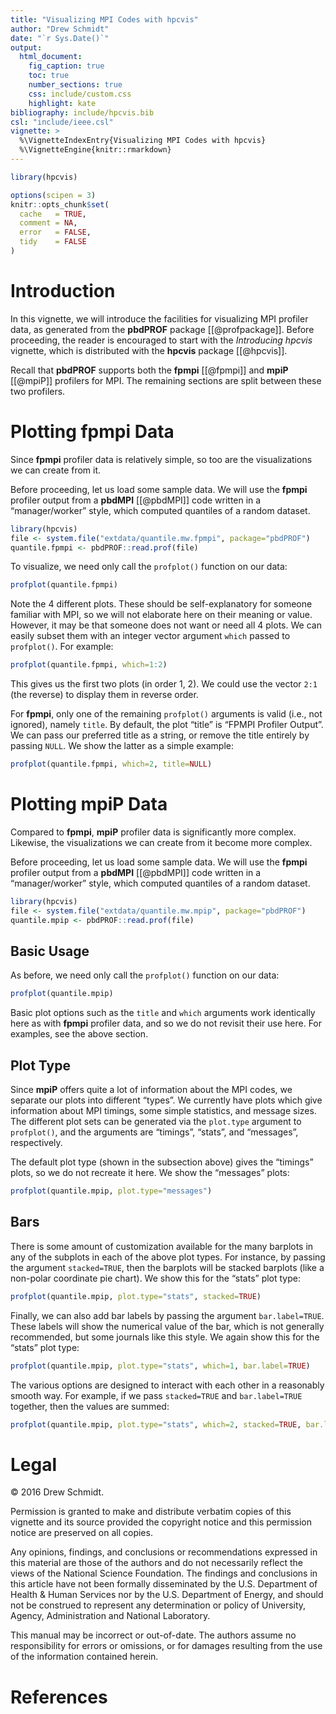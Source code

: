 ```yaml
---
title: "Visualizing MPI Codes with hpcvis"
author: "Drew Schmidt"
date: "`r Sys.Date()`"
output:
  html_document:
    fig_caption: true
    toc: true
    number_sections: true
    css: include/custom.css
    highlight: kate
bibliography: include/hpcvis.bib
csl: "include/ieee.csl"
vignette: >
  %\VignetteIndexEntry{Visualizing MPI Codes with hpcvis}
  %\VignetteEngine{knitr::rmarkdown}
---
```




```r
library(hpcvis)

options(scipen = 3)
knitr::opts_chunk$set(
  cache   = TRUE,
  comment = NA,
  error   = FALSE,
  tidy    = FALSE
)
```


# Introduction

In this vignette, we will introduce the facilities for visualizing MPI profiler data, as generated from the **pbdPROF** package [[@profpackage]].  Before proceeding, the reader is encouraged to start with the *Introducing hpcvis* vignette, which is distributed with the **hpcvis** package [[@hpcvis]].

Recall that **pbdPROF** supports both the **fpmpi** [[@fpmpi]] and **mpiP** [[@mpiP]] profilers for MPI.  The remaining sections are split between these two profilers.




# Plotting fpmpi Data

Since **fpmpi** profiler data is relatively simple, so too are the visualizations we can create from it.

Before proceeding, let us load some sample data.  We will use the **fpmpi** profiler output from a **pbdMPI** [[@pbdMPI]] code written in a "manager/worker" style, which computed quantiles of a random dataset.

```r
library(hpcvis)
file <- system.file("extdata/quantile.mw.fpmpi", package="pbdPROF")
quantile.fpmpi <- pbdPROF::read.prof(file)
```

To visualize, we need only call the `profplot()` function on our data:

```r
profplot(quantile.fpmpi)
```

Note the 4 different plots.  These should be self-explanatory for someone familiar with MPI, so we will not elaborate here on their meaning or value.  However, it may be that someone does not want or need all 4 plots.  We can easily subset them with an integer vector argument `which` passed to `profplot()`.  For example:

```r
profplot(quantile.fpmpi, which=1:2)
```

This gives us the first two plots (in order 1, 2).  We could use the vector `2:1` (the reverse) to display them in reverse order.

For **fpmpi**, only one of the remaining `profplot()` arguments is valid (i.e., not ignored), namely `title`.  By default, the plot "title" is "FPMPI Profiler Output".  We can pass our preferred title as a string, or remove the title entirely by passing `NULL`.  We show the latter as a simple example:

```r
profplot(quantile.fpmpi, which=2, title=NULL)
```





# Plotting mpiP Data

Compared to **fpmpi**, **mpiP** profiler data is significantly more complex.  Likewise, the visualizations we can create from it become more complex.

Before proceeding, let us load some sample data.  We will use the **fpmpi** profiler output from a **pbdMPI** [[@pbdMPI]] code written in a "manager/worker" style, which computed quantiles of a random dataset.

```r
library(hpcvis)
file <- system.file("extdata/quantile.mw.mpip", package="pbdPROF")
quantile.mpip <- pbdPROF::read.prof(file)
```


## Basic Usage

As before, we need only call the `profplot()` function on our data:

```r
profplot(quantile.mpip)
```

Basic plot options such as the `title` and `which` arguments work identically here as with **fpmpi** profiler data, and so we do not revisit their use here.  For examples, see the above section.


## Plot Type

Since **mpiP** offers quite a lot of information about the MPI codes, we separate our plots into different "types".  We currently have plots which give information about MPI timings, some simple statistics, and message sizes.  The different plot sets can be generated via the `plot.type` argument to `profplot()`, and the arguments are "timings", "stats", and "messages", respectively.  

The default plot type (shown in the subsection above) gives the "timings" plots, so we do not recreate it here.  We show the "messages" plots:

```r
profplot(quantile.mpip, plot.type="messages")
```


## Bars

There is some amount of customization available for the many barplots in any of the subplots in each of the above plot types.  For instance, by passing the argument `stacked=TRUE`, then the barplots will be stacked barplots (like a non-polar coordinate pie chart).  We show this for the "stats" plot type:

```r
profplot(quantile.mpip, plot.type="stats", stacked=TRUE)
```

Finally, we can also add bar labels by passing the argument `bar.label=TRUE`.  These labels will show the numerical value of the bar, which is not generally recommended, but some journals like this style.  We again show this for the "stats" plot type:

```r
profplot(quantile.mpip, plot.type="stats", which=1, bar.label=TRUE)
```

The various options are designed to interact with each other in a reasonably smooth way.  For example, if we pass `stacked=TRUE` and `bar.label=TRUE` together, then the values are summed:

```r
profplot(quantile.mpip, plot.type="stats", which=2, stacked=TRUE, bar.label=TRUE)
```





# Legal

&copy; 2016 Drew Schmidt.

Permission is granted to make and distribute verbatim copies of this vignette and its source provided the copyright notice and this permission notice are preserved on all copies.

Any opinions, findings, and conclusions or recommendations expressed in  this material are those of the authors and do not necessarily reflect the  views of the National Science Foundation.  The findings and conclusions in this article have not been formally disseminated by the U.S. Department of Health \& Human Services nor by the U.S. Department of Energy, and should not be construed to represent any determination or policy of University, Agency, Administration and National Laboratory.

This manual may be incorrect or out-of-date.  The authors assume no responsibility for errors or omissions, or for damages resulting from the use of the information contained herein.





# References
<script language="JavaScript" src="include/headers.js"></script>
